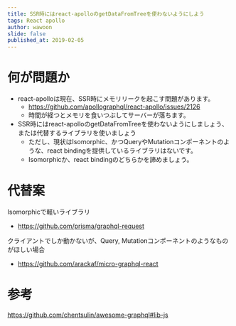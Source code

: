 ```yaml
---
title: SSR時にはreact-apolloのgetDataFromTreeを使わないようにしよう
tags: React apollo
author: wawoon
slide: false
published_at: 2019-02-05
---
```


# 何が問題か

- react-apolloは現在、SSR時にメモリリークを起こす問題があります。
  - https://github.com/apollographql/react-apollo/issues/2126
  - 時間が経つとメモリを食いつぶしてサーバーが落ちます。
- SSR時にはreact-apolloのgetDataFromTreeを使わないようにしましょう、または代替するライブラリを使いましょう
  - ただし、現状はIsomorphic、かつQueryやMutationコンポーネントのような、react bindingを提供しているライブラリはないです。
  - Isomorphicか、react bindingのどちらかを諦めましょう。

# 代替案

Isomorphicで軽いライブラリ

- https://github.com/prisma/graphql-request

クライアントでしか動かないが、Query, Mutationコンポーネントのようなものがほしい場合

- https://github.com/arackaf/micro-graphql-react

# 参考

https://github.com/chentsulin/awesome-graphql#lib-js

